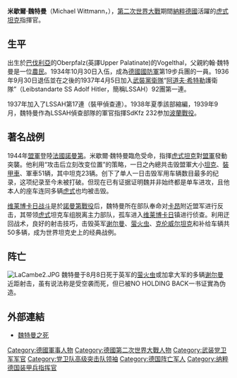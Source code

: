 {{unreferenced|time=2018-08-07T00:24:17+00:00}}
{{noteTA
|G1=Military
|G2=Shipname
|G3=地名
}}
{{Infobox Military Person
|name= 米歇爾‧魏特曼<br />{{lang|de|Michael Wittmann}}
|出生日期={{birth date|1914|4|22}}
|died={{death date and age|1944|8|8|1914|4|22|df=yes}}
|placeofbirth= {{flag|德意志帝國}}[[阿爾特米爾河畔迪特富特|阿爾特米爾河畔迪特富特]]
|placeofdeath= {{flagicon|Nazi Germany}} [[第二次世界大戰德占法國軍事管轄區|德佔法國]][[聖艾尼昂德克拉梅斯尼_(卡爾瓦多斯省)|聖艾尼昂德克拉梅斯尼]]附近
|placeofburial= {{link-en|拉康布德軍公墓|La Cambe German war cemetery}}
|image= [[File:Bundesarchiv_Bild_146-1983-108-29,_Michael_Wittmann.jpg|200px]]
|caption= 
|nickname=
|allegiance={{flagicon|Nazi Germany}} [[納粹德國|納粹德國]]
|branch=[[Image:Flag_Schutzstaffel.svg|20px]] [[武裝黨衛隊|武裝黨衛隊]]
|rank=[[親衛隊高級突擊隊領袖|親衛隊高級突擊隊領袖]] 、 [[武裝黨衞隊上尉|武裝黨衞隊上尉]]
|unit=[[親衛隊第1師|親衛隊第1師]]<br />{{link-en| 黨衛軍第101重坦營|101st SS Heavy Panzer Battalion}}
|serviceyears=1934年至1944年
|battles=[[第二次世界大戰|第二次世界大戰]]
*[[蘇德戰爭|蘇德戰爭]]
**[[巴巴羅薩行動|巴巴羅薩行動]]
**[[庫斯克會戰|庫斯克會戰]]
*[[西方戰線_(第二次世界大戰)|西方戰線]]
**[[諾曼第戰役|諾曼第戰役]]
***[[維萊博卡日戰鬥|維萊博卡日戰鬥]]
***[[總計行動|總計行動]] {{KIA}}
|awards=[[騎士鐵十字勳章|騎士鐵十字勳章]]
|}}
'''米歇爾‧魏特曼'''（Michael Wittmann，{{bd|1914年|4月22日|1944年|8月8日|catIdx=W}}），[[第二次世界大戰|第二次世界大戰]]期間[[納粹德國|納粹德國]]活躍的[[虎式坦克|虎式坦克]]指揮官。

==生平==
出生於[[巴伐利亞|巴伐利亞]]的Oberpfalz(英譯Upper Palatinate)的Vogelthal，父親約翰‧魏特曼是一位[[農民|農民]]。1934年10月30日入伍，成為[[德國|德國]][[國防軍|國防軍]]第19步兵團的一員。1936年9月30日退伍並在之後的1937年4月5日加入[[武裝黨衛隊|武裝黨衛隊]]“[[阿道夫·希特勒|阿道夫·希特勒]]護衛隊”（Leibstandarte SS Adolf Hitler，簡稱LSSAH）92團第一連。

1937年加入了LSSAH第17連（裝甲偵查連）。1938年夏季該部縮編，1939年9月，魏特曼作為LSSAH偵查部隊的軍官指揮SdKfz 232参加[[波蘭戰役|波蘭戰役]]。

== 著名战例 ==
1944年[[盟軍|盟軍]]登陸[[法國|法國]][[諾曼第|諾曼第]]。米歇爾‧魏特曼臨危受命，指揮[[虎式坦克|虎式坦克]]對[[盟軍|盟軍]]發動突襲。他利用“攻击后立刻改变位置”的策略，一日之內總共击毁盟軍大小[[坦克|坦克]]、[[裝甲車|裝甲車]]、軍車51辆，其中坦克23辆。创下了单人一日击毁军用车辆数目最多的纪录，这项纪录至今未被打破。但现在已有证据证明魏并非始终都是单车进攻，且他本人的座车连同多辆[[虎式|虎式]]也均被击毁。

[[维莱博卡日战斗|维莱博卡日战斗]]是於[[諾曼第戰役|諾曼第戰役]]后，魏特曼所在部队奉命对[[卡昂|卡昂]]附近盟军进行反击，其带领[[虎式|虎式]]坦克车组脱离主力部队，孤车进入[[维莱博卡日|维莱博卡日]]镇进行侦查。利用迂回战术，良好的射击技巧，击毁英军[[M4谢尔曼|谢尔曼]]、[[雪曼萤火虫|萤火虫]]、[[克伦威尔坦克|克伦威尔坦克]]和补给车辆共50多辆，成为世界坦克史上的经典战例。

== 阵亡 ==
[[File:LaCambe2.JPG|thumb]]
魏特曼于8月8日死于英军的[[雪曼萤火虫|萤火虫]]或加拿大军的多辆[[M4谢尔曼|谢尔曼]]近距射击，虽有说法称是受空袭而死，但已被NO HOLDING BACK一书证實為伪造。

== 外部連結 ==
* [http://v.youku.com/v_show/id_XMjg1NTYxNDM2.html 魏特曼之死]

{{Authority control}}
{{DEFAULTSORT:Wittmann, Michael}}
[[Category:德國軍事人物|Category:德國軍事人物]]
[[Category:德國第二次世界大戰人物|Category:德國第二次世界大戰人物]]
[[Category:武装党卫军军官|Category:武装党卫军军官]]
[[Category:党卫队高级突击队领袖|Category:党卫队高级突击队领袖]]
[[Category:德国阵亡军人|Category:德国阵亡军人]]
[[Category:纳粹德国装甲兵指挥官|Category:纳粹德国装甲兵指挥官]]
